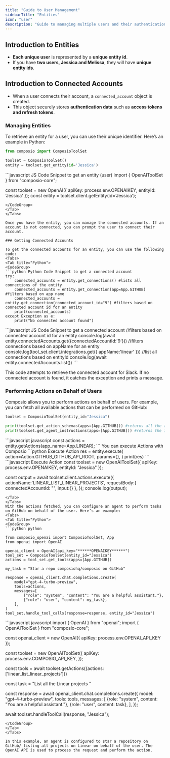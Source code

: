 ```yaml
---
title: "Guide to User Management"
sidebarTitle: "Entities"
icon: "user"
description: "Guide to managing multiple users and their authentication using Composio."
---
```


## Introduction to Entities

- **Each unique user** is represented by a **unique entity id**.
- If you have **two users, Jessica and Melissa**, they will have **unique entity ids**.

## Introduction to Connected Accounts
- When a user connects their account, a `connected_account` object is created. 
- This object securely stores **authentication data** such as **access tokens and refresh tokens**.


### Managing Entities

To retrieve an entity for a user, you can use their unique identifier. Here’s an example in Python:
<Tabs>
<Tab title="Python">
<CodeGroup>
```python Python Code Snippet to get an entity (user)
from composio import ComposioToolSet

toolset = ComposioToolSet()
entity = toolset.get_entity(id='Jessica')
```
</CodeGroup>
</Tab>
<Tab title="JS">
<CodeGroup>
```javascript JS Code Snippet to get an entity (user)
import { OpenAIToolSet } from "composio-core";

const toolset = new OpenAI({
    apiKey: process.env.OPENAIKEY,
    entityId: 'Jessica'
});
const entity = toolset.client.getEntity(id='Jessica');
```
</CodeGroup>
</Tab>
</Tabs>

Once you have the entity, you can manage the connected accounts. If an account is not connected, you can prompt the user to connect their account.

### Getting Connected Accounts

To get the connected accounts for an entity, you can use the following code:
<Tabs>
<Tab title="Python">
<CodeGroup>
```python Python Code Snippet to get a connected account
try:
    connected_accounts = entity.get_connections() #lists all connections of the entity
    connected_accounts = entity.get_connection(app=App.GITHUB) #filters based on app name
    connected_accounts = entity.get_connection(connected_account_id="9") #filters based on connected account id for an entity
    print(connected_accounts)
except Exception as e:
    print("No connected account found")
```
</CodeGroup>
</Tab>
<Tab title="JS">
<CodeGroup>
```javascript JS Code Snippet to get a connected account
//filters based on connected account id for an entity
console.log(await entity.connectedAccounts.get({connectedAccountId:'9'})) 
//filters connections based on appName for an entity
console.log(tool_set.client.integrations.get({
    appName:'linear'
})) 
//list all connections based on entityId
console.log(await entity.connectedAccounts.list()) 
```
</CodeGroup>
</Tab>
</Tabs>

This code attempts to retrieve the connected account for Slack. If no connected account is found, it catches the exception and prints a message.

### Performing Actions on Behalf of Users

Composio allows you to perform actions on behalf of users. For example, you can fetch all available actions that can be performed on GitHub:
<Tabs>
<Tab title="Python">
<CodeGroup>
```python python
toolset = ComposioToolSet(entity_id="Jessica")

print(toolset.get_action_schemas(apps=[App.GITHUB])) #returns all the available actions 
print(toolset.get_agent_instructions(apps=[App.GITHUB])) #returns the important actions 
```
</CodeGroup>
</Tab>
<Tab title="JS">
<CodeGroup>
```javascript javascript
const actions = entity.getActions(app_name=App.LINEAR);
```
</CodeGroup>
</Tab>
</Tabs>
You can execute Actions with Composio
<Tabs>
<Tab title="Python">
```python Execute Action
res = entity.execute(
    action=Action.GITHUB_GITHUB_API_ROOT,
    params={},
)
print(res)
```
</Tab>
<Tab title="JS">
```javascript Execute Action
const toolset = new OpenAIToolSet({
    apiKey: process.env.OPENAIKEY,
    entityId: "Jessica"
});

const output = await toolset.client.actions.execute({
    actionName:'LINEAR_LIST_LINEAR_PROJECTS',
    requestBody:{
        connectedAccountId: "",
        input:{}
    },
});
console.log(output);
```
</Tab>
</Tabs>
With the actions fetched, you can configure an agent to perform tasks on GitHub on behalf of the user. Here’s an example:
<Tabs>
<Tab title="Python">
<CodeGroup>
```python python

from composio_openai import ComposioToolSet, App
from openai import OpenAI

openai_client = OpenAI(api_key="******OPENAIKEY******")
tool_set = ComposioToolSet(entity_id="Jessica")
actions = tool_set.get_tools(apps=[App.GITHUB])

my_task = "Star a repo composiohq/composio on GitHub"

response = openai_client.chat.completions.create(
    model="gpt-4-turbo-preview",
    tools=actions,
    messages=[
        {"role": "system", "content": "You are a helpful assistant."},
        {"role": "user", "content": my_task},
    ],
)
tool_set.handle_tool_calls(response=response, entity_id="Jessica")
```
</CodeGroup>
</Tab>
<Tab title="JS">
<CodeGroup>
```javascript javascript
import { OpenAI } from "openai";
import { OpenAIToolSet } from "composio-core";

const openai_client = new OpenAI({
    apiKey: process.env.OPENAI_API_KEY
});

const toolset = new OpenAIToolSet({
    apiKey: process.env.COMPOSIO_API_KEY,
});

const tools = await toolset.getActions({actions: ['linear_list_linear_projects']})

const task = "List all the Linear projects "

const response = await openai_client.chat.completions.create({
    model: "gpt-4-turbo-preview",
    tools: tools,
    messages: [
        {role: "system", content: "You are a helpful assistant."},
        {role: "user", content: task},
    ],
});

await toolset.handleToolCall(response, "Jessica");
```
</CodeGroup>
</Tab>
</Tabs>

In this example, an agent is configured to star a repository on GitHub/ listing all projects on Linear on behalf of the user. The OpenAI API is used to process the request and perform the action.
